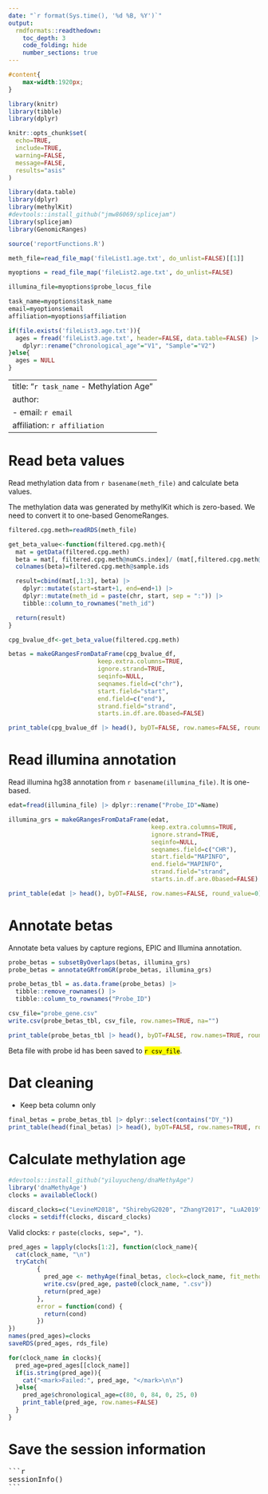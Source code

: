 ```yaml
---
date: "`r format(Sys.time(), '%d %B, %Y')`"
output: 
  rmdformats::readthedown:
    toc_depth: 3
    code_folding: hide
    number_sections: true
---
```


```css
#content{
    max-width:1920px;
}
```

```r
library(knitr)
library(tibble)
library(dplyr)

knitr::opts_chunk$set(
  echo=TRUE, 
  include=TRUE, 
  warning=FALSE, 
  message=FALSE, 
  results="asis"
)
```

```r
library(data.table)
library(dplyr)
library(methylKit)
#devtools::install_github("jmw86069/splicejam")
library(splicejam)
library(GenomicRanges)

source('reportFunctions.R')

meth_file=read_file_map('fileList1.age.txt', do_unlist=FALSE)[[1]]

myoptions = read_file_map('fileList2.age.txt', do_unlist=FALSE)

illumina_file=myoptions$probe_locus_file

task_name=myoptions$task_name
email=myoptions$email
affiliation=myoptions$affiliation

if(file.exists('fileList3.age.txt')){
  ages = fread('fileList3.age.txt', header=FALSE, data.table=FALSE) |>
    dplyr::rename("chronological_age"="V1", "Sample"="V2")
}else{
  ages = NULL
}
```

---
title: "`r task_name` - Methylation Age"
author:
- email: `r email`
  affiliation: `r affiliation`
---

# Read beta values

Read methylation data from `r basename(meth_file)` and calculate beta values.

The methylation data was generated by methylKit which is zero-based. 
We need to convert it to one-based GenomeRanges.

```r
filtered.cpg.meth=readRDS(meth_file)

get_beta_value<-function(filtered.cpg.meth){
  mat = getData(filtered.cpg.meth)  
  beta = mat[, filtered.cpg.meth@numCs.index]/ (mat[,filtered.cpg.meth@numCs.index] + mat[,filtered.cpg.meth@numTs.index] )
  colnames(beta)=filtered.cpg.meth@sample.ids

  result=cbind(mat[,1:3], beta) |>
    dplyr::mutate(start=start+1, end=end+1) |>
    dplyr::mutate(meth_id = paste(chr, start, sep = ":")) |>
    tibble::column_to_rownames("meth_id") 

  return(result)
}

cpg_bvalue_df<-get_beta_value(filtered.cpg.meth)  

betas = makeGRangesFromDataFrame(cpg_bvalue_df,
                         keep.extra.columns=TRUE,
                         ignore.strand=TRUE,
                         seqinfo=NULL,
                         seqnames.field=c("chr"),
                         start.field="start",
                         end.field=c("end"),
                         strand.field="strand",
                         starts.in.df.are.0based=FALSE)

print_table(cpg_bvalue_df |> head(), byDT=FALSE, row.names=FALSE, round_value=0)
```

# Read illumina annotation

Read illumina hg38 annotation from `r basename(illumina_file)`. It is one-based.

```r
edat=fread(illumina_file) |> dplyr::rename("Probe_ID"=Name)

illumina_grs = makeGRangesFromDataFrame(edat,
                                        keep.extra.columns=TRUE,
                                        ignore.strand=TRUE,
                                        seqinfo=NULL,
                                        seqnames.field=c("CHR"),
                                        start.field="MAPINFO",
                                        end.field="MAPINFO",
                                        strand.field="strand",
                                        starts.in.df.are.0based=FALSE)

print_table(edat |> head(), byDT=FALSE, row.names=FALSE, round_value=0)
```

# Annotate betas

Annotate beta values by capture regions, EPIC and Illumina annotation.

```r
probe_betas = subsetByOverlaps(betas, illumina_grs)
probe_betas = annotateGRfromGR(probe_betas, illumina_grs)

probe_betas_tbl = as.data.frame(probe_betas) |> 
  tibble::remove_rownames() |>
  tibble::column_to_rownames("Probe_ID") 

csv_file="probe_gene.csv"
write.csv(probe_betas_tbl, csv_file, row.names=TRUE, na="")

print_table(probe_betas_tbl |> head(), byDT=FALSE, row.names=TRUE, round_value=0)
```

Beta file with probe id has been saved to <mark>`r csv_file`</mark>.

# Dat cleaning

- Keep beta column only

```r
final_betas = probe_betas_tbl |> dplyr::select(contains("DY_"))
print_table(head(final_betas) |> head(), byDT=FALSE, row.names=TRUE, round_value=0)
```

# Calculate methylation age

```r
#devtools::install_github("yiluyucheng/dnaMethyAge")
library('dnaMethyAge')
clocks = availableClock()

discard_clocks=c("LevineM2018", "ShirebyG2020", "ZhangY2017", "LuA2019", "DunedinPACE", "McEwenL2019", "CBL_specific", "CBL_common", "Cortex_common", "epiTOC2", "LuA2023p1")
clocks = setdiff(clocks, discard_clocks)
```

Valid clocks: `r paste(clocks, sep=", ")`.

```r
pred_ages = lapply(clocks[1:2], function(clock_name){
  cat(clock_name, "\n")
  tryCatch(
        {
          pred_age <- methyAge(final_betas, clock=clock_name, fit_method='Linear')
          write.csv(pred_age, paste0(clock_name, ".csv"))
          return(pred_age)
        },
        error = function(cond) {
          return(cond)
        })
})
names(pred_ages)=clocks
saveRDS(pred_ages, rds_file)
```

```r
for(clock_name in clocks){
  pred_age=pred_ages[[clock_name]]
  if(is.string(pred_age)){
    cat("<mark>Failed:", pred_age, "</mark>\n\n")
  }else{
    pred_age$chronological_age=c(80, 0, 84, 0, 25, 0)
    print_table(pred_age, row.names=FALSE)
  }
}
```

# Save the session information

<pre>
```r
sessionInfo()
```
</pre>


